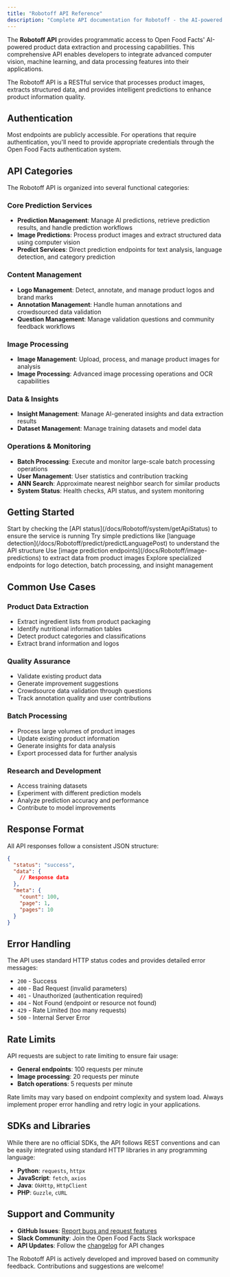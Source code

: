 ```yaml
---
title: "Robotoff API Reference"
description: "Complete API documentation for Robotoff - the AI-powered product data extraction service for Open Food Facts"
---
```



The **Robotoff API** provides programmatic access to Open Food Facts' AI-powered product data extraction and processing capabilities. This comprehensive API enables developers to integrate advanced computer vision, machine learning, and data processing features into their applications.

<Callout type="info">
  The Robotoff API is a RESTful service that processes product images, extracts
  structured data, and provides intelligent predictions to enhance product
  information quality.
</Callout>

## Authentication

Most endpoints are publicly accessible. For operations that require authentication, you'll need to provide appropriate credentials through the Open Food Facts authentication system.

## API Categories

The Robotoff API is organized into several functional categories:

### Core Prediction Services

- **Prediction Management**: Manage AI predictions, retrieve prediction results, and handle prediction workflows
- **Image Predictions**: Process product images and extract structured data using computer vision
- **Predict Services**: Direct prediction endpoints for text analysis, language detection, and category prediction

### Content Management

- **Logo Management**: Detect, annotate, and manage product logos and brand marks
- **Annotation Management**: Handle human annotations and crowdsourced data validation
- **Question Management**: Manage validation questions and community feedback workflows

### Image Processing

- **Image Management**: Upload, process, and manage product images for analysis
- **Image Processing**: Advanced image processing operations and OCR capabilities

### Data & Insights

- **Insight Management**: Manage AI-generated insights and data extraction results
- **Dataset Management**: Manage training datasets and model data

### Operations & Monitoring

- **Batch Processing**: Execute and monitor large-scale batch processing operations
- **User Management**: User statistics and contribution tracking
- **ANN Search**: Approximate nearest neighbor search for similar products
- **System Status**: Health checks, API status, and system monitoring

## Getting Started

<Steps>
  <Step title="Explore System Status">
    Start by checking the [API status](/docs/Robotoff/system/getApiStatus) to
    ensure the service is running
  </Step>
  <Step title="Test Basic Predictions">
    Try simple predictions like [language
    detection](/docs/Robotoff/predict/predictLanguagePost) to understand the API
    structure
  </Step>
  <Step title="Process Product Images">
    Use [image prediction endpoints](/docs/Robotoff/image-predictions) to
    extract data from product images
  </Step>
  <Step title="Integrate Advanced Features">
    Explore specialized endpoints for logo detection, batch processing, and
    insight management
  </Step>
</Steps>

## Common Use Cases

### Product Data Extraction

- Extract ingredient lists from product packaging
- Identify nutritional information tables
- Detect product categories and classifications
- Extract brand information and logos

### Quality Assurance

- Validate existing product data
- Generate improvement suggestions
- Crowdsource data validation through questions
- Track annotation quality and user contributions

### Batch Processing

- Process large volumes of product images
- Update existing product information
- Generate insights for data analysis
- Export processed data for further analysis

### Research and Development

- Access training datasets
- Experiment with different prediction models
- Analyze prediction accuracy and performance
- Contribute to model improvements

## Response Format

All API responses follow a consistent JSON structure:

```json
{
  "status": "success",
  "data": {
    // Response data
  },
  "meta": {
    "count": 100,
    "page": 1,
    "pages": 10
  }
}
```

## Error Handling

The API uses standard HTTP status codes and provides detailed error messages:

- `200` - Success
- `400` - Bad Request (invalid parameters)
- `401` - Unauthorized (authentication required)
- `404` - Not Found (endpoint or resource not found)
- `429` - Rate Limited (too many requests)
- `500` - Internal Server Error

## Rate Limits

API requests are subject to rate limiting to ensure fair usage:

- **General endpoints**: 100 requests per minute
- **Image processing**: 20 requests per minute
- **Batch operations**: 5 requests per minute

<Callout type="warning">
  Rate limits may vary based on endpoint complexity and system load. Always
  implement proper error handling and retry logic in your applications.
</Callout>

## SDKs and Libraries

While there are no official SDKs, the API follows REST conventions and can be easily integrated using standard HTTP libraries in any programming language:

- **Python**: `requests`, `httpx`
- **JavaScript**: `fetch`, `axios`
- **Java**: `OkHttp`, `HttpClient`
- **PHP**: `Guzzle`, `cURL`

## Support and Community

- **GitHub Issues**: [Report bugs and request features](https://github.com/openfoodfacts/robotoff/issues)
- **Slack Community**: Join the Open Food Facts Slack workspace
- **API Updates**: Follow the [changelog](https://github.com/openfoodfacts/robotoff/releases) for API changes

<Callout type="info">
  The Robotoff API is actively developed and improved based on community
  feedback. Contributions and suggestions are welcome!
</Callout>
